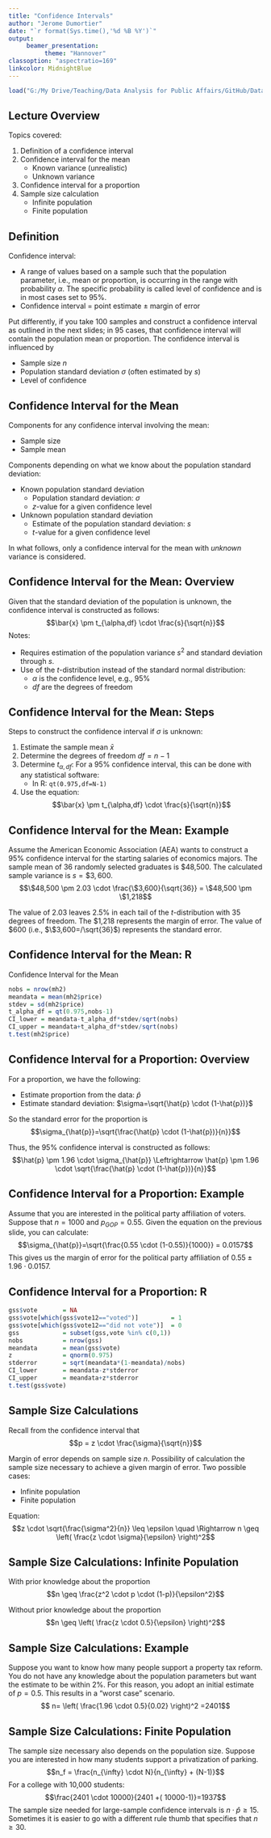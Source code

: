```yaml
---
title: "Confidence Intervals"
author: "Jerome Dumortier"
date: "`r format(Sys.time(),'%d %B %Y')`"
output: 
     beamer_presentation:
          theme: "Hannover"
classoption: "aspectratio=169"
linkcolor: MidnightBlue
---
```


```r
load("G:/My Drive/Teaching/Data Analysis for Public Affairs/GitHub/DataAnalysisPAData.RData")
```

## Lecture Overview
Topics covered:

1. Definition of a confidence interval
2. Confidence interval for the mean
    - Known variance (unrealistic)
    - Unknown variance
3. Confidence interval for a proportion
4. Sample size calculation
    - Infinite population
    - Finite population

## Definition
Confidence interval:

- A range of values based on a sample such that the population parameter, i.e., mean or proportion, is occurring in the range with probability $\alpha$. The specific probability is called level of confidence and is in most cases set to 95%.
- Confidence interval = point estimate $\pm$ margin of error

Put differently, if you take 100 samples and construct a confidence interval as outlined in the next slides; in 95 cases, that confidence interval will contain the population mean or proportion. The confidence interval is influenced by

- Sample size $n$
- Population standard deviation $\sigma$ (often estimated by $s$)
- Level of confidence

## Confidence Interval for the Mean
Components for any confidence interval involving the mean:

- Sample size
- Sample mean

Components depending on what we know about the population standard deviation:

- Known population standard deviation
    - Population standard deviation: $\sigma$
    - $z$-value for a given confidence level
- Unknown population standard deviation
    - Estimate of the population standard deviation: $s$
    - *t*-value for a given confidence level

In what follows, only a confidence interval for the mean with *unknown* variance is considered.

## Confidence Interval for the Mean: Overview
Given that the standard deviation of the population is unknown, the confidence interval is constructed as follows:
$$\bar{x} \pm t_{\alpha,df} \cdot \frac{s}{\sqrt{n}}$$
Notes:

- Requires estimation of the population variance $s^2$ and standard deviation through $s$.
- Use of the *t*-distribution instead of the standard normal distribution:
    - $\alpha$ is the confidence level, e.g., 95%
    - $df$ are the degrees of freedom

## Confidence Interval for the Mean: Steps
Steps to construct the confidence interval if $\sigma$ is unknown:

1. Estimate the sample mean $\bar{x}$
2. Determine the degrees of freedom $df=n-1$
3. Determine $t_{\alpha,df}$: For a 95% confidence interval, this can be done with any statistical software:
    - In R: `qt(0.975,df=N-1)`
4. Use the equation:
    $$\bar{x} \pm t_{\alpha,df} \cdot \frac{s}{\sqrt{n}}$$

## Confidence Interval for the Mean: Example
Assume the American Economic Association (AEA) wants to construct a 95% confidence interval for the starting salaries of economics majors. The sample mean of 36 randomly selected graduates is \$48,500. The calculated sample variance is $s=\$3,600$.
$$\$48,500 \pm 2.03 \cdot \frac{\$3,600}{\sqrt{36}} = \$48,500 \pm \$1,218$$

The value of 2.03 leaves 2.5% in each tail of the *t*-distribution with 35 degrees of freedom. The \$1,218 represents the margin of error. The value of \$600 (i.e., $\$3,600=/\sqrt{36}$) represents the standard error.

## Confidence Interval for the Mean: R
Confidence Interval for the Mean

```r
nobs = nrow(mh2)
meandata = mean(mh2$price)
stdev = sd(mh2$price)
t_alpha_df = qt(0.975,nobs-1)
CI_lower = meandata-t_alpha_df*stdev/sqrt(nobs)
CI_upper = meandata+t_alpha_df*stdev/sqrt(nobs)
t.test(mh2$price)
```

## Confidence Interval for a Proportion: Overview
For a proportion, we have the following:

- Estimate proportion from the data: $\hat{p}$
- Estimate standard deviation: $\sigma=\sqrt{\hat{p} \cdot (1-\hat{p})}$

So the standard error for the proportion is
$$\sigma_{\hat{p}}=\sqrt{\frac{\hat{p} \cdot (1-\hat{p})}{n}}$$

Thus, the 95% confidence interval is constructed as follows:
$$\hat{p} \pm 1.96 \cdot \sigma_{\hat{p}}  \Leftrightarrow \hat{p} \pm 1.96 \cdot \sqrt{\frac{\hat{p} \cdot (1-\hat{p})}{n}}$$

## Confidence Interval for a Proportion: Example
Assume that you are interested in the political party affiliation of voters. Suppose that $n=1000$ and $p_{GOP}= 0.55$. Given the equation on the previous slide, you can calculate: 
$$\sigma_{\hat{p}}=\sqrt{\frac{0.55 \cdot (1-0.55)}{1000}} = 0.0157$$
This gives us the margin of error for the political party affiliation of $0.55 \pm 1.96 \cdot 0.0157$.

## Confidence Interval for a Proportion: R
```r
gss$vote       = NA
gss$vote[which(gss$vote12=="voted")]         = 1
gss$vote[which(gss$vote12=="did not vote")]  = 0
gss            = subset(gss,vote %in% c(0,1))
nobs           = nrow(gss)
meandata       = mean(gss$vote)
z              = qnorm(0.975)
stderror       = sqrt(meandata*(1-meandata)/nobs)
CI_lower       = meandata-z*stderror
CI_upper       = meandata+z*stderror
t.test(gss$vote)
```

## Sample Size Calculations
Recall from the confidence interval that
$$p = z \cdot \frac{\sigma}{\sqrt{n}}$$

Margin of error depends on sample size $n$. Possibility of calculation the sample size necessary to achieve a given margin of error. Two possible cases:

- Infinite population
- Finite population

Equation:
$$z \cdot \sqrt{\frac{\sigma^2}{n}} \leq \epsilon \quad \Rightarrow n \geq \left( \frac{z \cdot \sigma}{\epsilon} \right)^2$$

## Sample Size Calculations: Infinite Population
With prior knowledge about the proportion
$$n \geq \frac{z^2 \cdot p \cdot (1-p)}{\epsilon^2}$$

Without prior knowledge about the proportion
$$n \geq \left( \frac{z \cdot 0.5}{\epsilon} \right)^2$$

## Sample Size Calculations: Example
Suppose you want to know how many people support a property tax reform. You do not have any knowledge about the population parameters but want the estimate to be within 2%. For this reason, you adopt an initial estimate of $p=0.5$. This results in a "worst case" scenario.
$$ n= \left( \frac{1.96 \cdot 0.5}{0.02} \right)^2 =2401$$

## Sample Size Calculations: Finite Population
The sample size necessary also depends on the population size. Suppose you are interested in how many students support a privatization of parking.
$$n_f = \frac{n_{\infty} \cdot N}{n_{\infty} + (N-1)}$$
For a college with 10,000 students:
$$\frac{2401 \cdot 10000}{2401 +( 10000-1)}=1937$$
The sample size needed for large-sample confidence intervals is $n \cdot \hat{p} \geq 15$. Sometimes it is easier to go with a different rule thumb that specifies that $n \geq 30$.